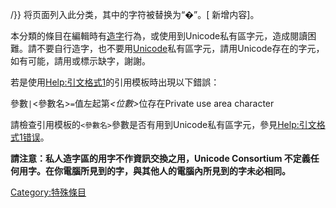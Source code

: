 {{hiddencat}}

{{seealso|{{#special:categories}}/{{PAGENAME}}}}
{{tl|PUA}}将页面列入此分类，其中的字符被替换为“�”。[{{fullurl:Special:AbuseLog|wpSearchFilter=126}} 新增内容]。

本分類的條目在編輯時有[[造字|造字]]行為，或使用到Unicode私有區字元，造成閱讀困難。請不要自行造字，也不要用[[Unicode|Unicode]]私有區字元，請用Unicode存在的字元，如有可能，請用{{tl|缺字}}或{{tl|未收錄漢字}}標示缺字，謝謝。

若是使用[[Help:引文格式1|Help:引文格式1]]的引用模板時出現以下錯誤：

<section begin=invisible_char_help_text /><span class="error">參數<code style="color:inherit; border:inherit; padding:inherit;">|<參數名>=</code>值左起第''<位數>''位存在Private use area character</span>

請檢查引用模板的<code><nowiki><參數名></nowiki></code>參數是否有用到Unicode私有區字元，參見[[Help:引文格式1错误|Help:引文格式1错误]]。

'''請注意：私人造字區的用字不作資訊交換之用，Unicode Consortium 不定義任何用字。在你電腦所見到的字，與其他人的電腦內所見到的字未必相同。'''
[[Category:特殊條目|Category:特殊條目]]